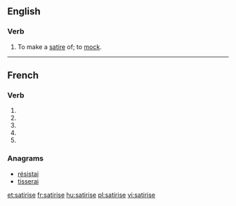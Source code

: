 {{also|satirisé}}
==English==

===Verb===
{{en-verb|satiris}}

# To make a [[satire]] of; to [[mock]].

----

==French==

===Verb===
{{fr-verb-form}}

# {{conjugation of|satiriser||1|s|pres|ind|lang=fr}}
# {{conjugation of|satiriser||3|s|pres|ind|lang=fr}}
# {{conjugation of|satiriser||1|s|pres|sub|lang=fr}}
# {{conjugation of|satiriser||3|s|pres|sub|lang=fr}}
# {{conjugation of|satiriser||2|s|imp|lang=fr}}

===Anagrams===
* [[résistai#French|résistai]]
* [[tisserai#French|tisserai]]

[[et:satirise]]
[[fr:satirise]]
[[hu:satirise]]
[[pl:satirise]]
[[vi:satirise]]